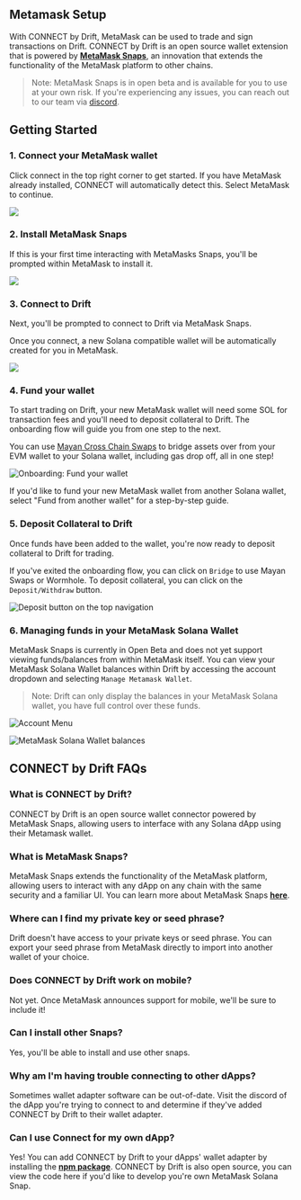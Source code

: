 ## Metamask Setup

With CONNECT by Drift, MetaMask can be used to trade and sign transactions on Drift. CONNECT by Drift is an open source wallet extension that is powered by [**MetaMask Snaps**](https://metamask.io/snaps/), an innovation that extends the functionality of the MetaMask platform to other chains.

> Note: MetaMask Snaps is in open beta and is available for you to use at your own risk. If you're experiencing any issues, you can reach out to our team via [discord](https://discord.gg/YaK2a5ge).

## Getting Started

### 1. Connect your MetaMask wallet

Click connect in the top right corner to get started. If you have MetaMask already installed, CONNECT will automatically detect this. Select MetaMask to continue.

![](public/assets/zVsh4Q-JhPX9uxgy3zfOf_image.png)

### 2. Install MetaMask Snaps

If this is your first time interacting with MetaMasks Snaps, you'll be prompted within MetaMask to install it.

![](public/assets/kSPfJGiHmwpt0f5d0c_GX_cleanshot-2023-09-05-at-143123.png)

### 3. Connect to Drift

Next, you'll be prompted to connect to Drift via MetaMask Snaps.

Once you connect, a new Solana compatible wallet will be automatically created for you in MetaMask.

![](public/assets/EhZkDFLwYTlNCW5hLbMar_image.png)

### 4. Fund your wallet

To start trading on Drift, your new MetaMask wallet will need some SOL for transaction fees and you'll need to deposit collateral to Drift. The onboarding flow will guide you from one step to the next.

You can use [Mayan Cross Chain Swaps](https://mayan.finance/) to bridge assets over from your EVM wallet to your Solana wallet, including gas drop off, all in one step!

![Onboarding: Fund your wallet](public/assets/ql39QrhU2kgdZa7Hs9xiB_image.png)

If you'd like to fund your new MetaMask wallet from another Solana wallet, select "Fund from another wallet" for a step-by-step guide.

### 5. Deposit Collateral to Drift

Once funds have been added to the wallet, you're now ready to deposit collateral to Drift for trading.

If you've exited the onboarding flow, you can click on `Bridge` to use Mayan Swaps or Wormhole. To deposit collateral, you can click on the `Deposit/Withdraw` button.

![Deposit button on the top navigation](public/assets/AEdM8EMizcQFF6yHQMXxY_image.png)

### 6. Managing funds in your MetaMask Solana Wallet

MetaMask Snaps is currently in Open Beta and does not yet support viewing funds/balances from within MetaMask itself. You can view your MetaMask Solana Wallet balances within Drift by accessing the account dropdown and selecting `Manage Metamask Wallet`.

> Note: Drift can only display the balances in your MetaMask Solana wallet, you have full control over these funds.

![Account Menu](public/assets/i8GYsXqJ57cJKVUxrVB6g_image.png)

![MetaMask Solana Wallet balances](public/assets/ex6Z7tZFZHHGjpI7StycV_image.png)


##

## CONNECT by Drift FAQs

### **What is CONNECT by Drift?**

CONNECT by Drift is an open source wallet connector powered by MetaMask Snaps, allowing users to interface with any Solana dApp using their Metamask wallet.

### **What is MetaMask Snaps?**

MetaMask Snaps extends the functionality of the MetaMask platform, allowing users to interact with any dApp on any chain with the same security and a familiar UI. You can learn more about MetaMask Snaps [**here**](https://metamask.io/snaps/).

### Where can I find my private key or seed phrase?

Drift doesn't have access to your private keys or seed phrase. You can export your seed phrase from MetaMask directly to import into another wallet of your choice.

### Does CONNECT by Drift work on mobile?

Not yet. Once MetaMask announces support for mobile, we'll be sure to include it!

### **Can I install other Snaps?**

Yes, you'll be able to install and use other snaps.  

### W**hy am I'm having trouble connecting to other dApps?**

Sometimes wallet adapter software can be out-of-date. Visit the discord of the dApp you're trying to connect to and determine if they've added CONNECT by Drift to their wallet adapter.

### **Can I use Connect for my own dApp?**

Yes! You can add CONNECT by Drift to your dApps' wallet adapter by installing the [**npm package**](https://www.npmjs.com/package/@drift-labs/snap-solana). CONNECT by Drift is also open source, you can view the code here if you'd like to develop you're own MetaMask Solana Snap.
